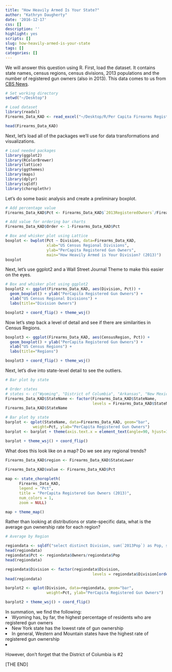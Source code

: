```yaml
---
title: "How Heavily Armed Is Your State?"
author: "Kathryn Daugherty"
date: '2016-12-17'
css: []
description: ''
highlight: yes
scripts: []
slug: how-heavily-armed-is-your-state
tags: []
categories: []
---
```


We will answer this question using R.  First, load the dataset. It contains state names, census regions, census divisions, 2013 populations and the number of registered gun owners (also in 2013).  This data comes to us from <a href="http://www.cbsnews.com/pictures/most-heavily-armed-states-in-america/">CBS News</a>.

```r
# Set working directory
setwd("~/Desktop")

# Load dataset
library(readxl)
Firearms_Data_KAD <- read_excel("~/Desktop/R/Per Capita Firearms Registered/Firearms_Data_KAD.xlsx")

head(Firearms_Data_KAD)
```


Next, let's load all of the packages we'll use for data transformations and visualizations.

```r
# Load needed packages
library(ggplot2)
library(RColorBrewer)
library(lattice)
library(ggthemes)
library(maps)
library(dplyr)
library(sqldf)
library(choroplethr)
```

Let's do some basic analysis and create a preliminary boxplot.

```r
# Add percentage value
Firearms_Data_KAD$Pct <- Firearms_Data_KAD$`2013RegisteredOwners`/Firearms_Data_KAD$`2013Pop`

# Add value for ordering bar charts
Firearms_Data_KAD$Order <- 1-Firearms_Data_KAD$Pct

# Box and whisker plot using Lattice
boxplot <- bwplot(Pct ~ Division, data=Firearms_Data_KAD,
                  xlab="US Census Regional Divisions",
                  ylab="PerCapita Registered Gun Owners",
                  main="How Heavily Armed is Your Division? (2013)")
boxplot
```


Next, let's use ggplot2 and a Wall Street Journal Theme to make this easier on the eyes.

```r
# Box and whisker plot using ggplot2
boxplot2 <- ggplot(Firearms_Data_KAD, aes(Division, Pct)) +
  geom_boxplot() + ylab("PerCapita Registered Gun Owners") +
  xlab("US Census Regional Divisions") + 
  labs(title="Division Owners")

boxplot2 + coord_flip() + theme_wsj()
```


Now let's step back a level of detail and see if there are similarities in Census Regions.

```r
boxplot3 <- ggplot(Firearms_Data_KAD, aes(CensusRegion, Pct)) +
  geom_boxplot() + ylab("PerCapita Registered Gun Owners") +
  xlab("US Census Regions") + 
  labs(title="Regions")

boxplot3 + coord_flip() + theme_wsj()
```


Next, let's dive into state-level detail to see the outliers.

```r
# Bar plot by state

# Order states
# states <- c("Wyoming", "District of Columbia", "Arkansas", "New Mexico", "Virginia", "Idaho", "Alabama", "Nevada", "Alaska", "Louisiana", "Pennsylvania", "Maryland", "New Hampshire", "Georgia", "Indiana", "Kentucky", "Utah", "Texas", "Oklahoma", "Colorado", "South Carolina", "South Dakota", "Ohio", "Oregon", "Connecticut", "Montana", "Tennessee", "North Carolina", "Kansas", "Florida", "Minnesota", "North Dakota", "Arizona", "West Virginia", "Illinois", "Maine", "Washington", "Missouri", "Wisconsin", "California", "Nebraska", "Mississippi", "Vermont", "Iowa", "New Jersey", "Hawaii", "Massachusetts", "Michigan", "Delaware", "Rhode Island", "New York")
Firearms_Data_KAD$StateName <- factor(Firearms_Data_KAD$StateName, 
                                      levels = Firearms_Data_KAD$StateName[order(Firearms_Data_KAD$Pct)])
Firearms_Data_KAD$StateName

# Bar plot by state
barplot <- qplot(StateName, data=Firearms_Data_KAD, geom="bar",
            weight=Pct, ylab="PerCapita Registered Gun Owners") 
barplot <- barplot + theme(axis.text.x = element_text(angle=90, hjust=1))

barplot + theme_wsj() + coord_flip()
```



What does this look like on a map?  Do we see any regional trends?

```r
Firearms_Data_KAD$region <- Firearms_Data_KAD$StateLower
  
Firearms_Data_KAD$value <- Firearms_Data_KAD$Pct

map <- state_choropleth(
      Firearms_Data_KAD,
      legend = "Pct",
      title = "PerCapita Registered Gun Owners (2013)",
      num_colors = 1,
      zoom = NULL)

map + theme_map()

```



Rather than looking at distributions or state-specific data, what is the average gun ownership rate for each region?

```r
# Average by Region

regiondata <- sqldf("select distinct Division, sum(`2013Pop`) as Pop, sum(`2013RegisteredOwners`) as Owners  from Firearms_Data_KAD group by Division")
head(regiondata)
regiondata$Pct <- regiondata$Owners/regiondata$Pop
head(regiondata)

regiondata$Division <- factor(regiondata$Division, 
                                      levels = regiondata$Division[order(regiondata$Pct)])
head(regiondata)

barplot2 <- qplot(Division, data=regiondata, geom="bar",
                  weight=Pct, ylab="PerCapita Registered Gun Owners")

barplot2 + theme_wsj() + coord_flip()
```


In summation, we find the following:
<li>Wyoming has, by far, the highest percentage of residents who are registered gun owners
<li>New York state has the lowest rate of gun ownership
<li>In general, Western and Mountain states have the highest rate of registered gun ownership
<li>However, don't forget that the District of Columbia is #2
<br>

[THE END]